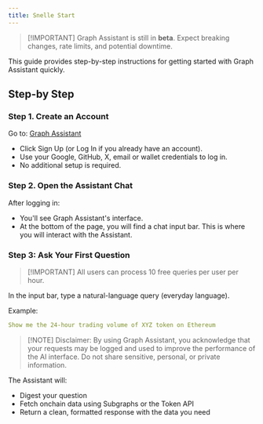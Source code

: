 ```yaml
---
title: Snelle Start
---
```


> [!IMPORTANT] Graph Assistant is still in **beta**. Expect breaking changes, rate limits, and potential downtime.

This guide provides step-by-step instructions for getting started with Graph Assistant quickly.

## Step-by Step

### Step 1. Create an Account

Go to: [Graph Assistant](https://thegraph.com/graph-assistant)

- Click Sign Up (or Log In if you already have an account).
- Use your Google, GitHub, X, email or wallet credentials to log in.
- No additional setup is required.

### Step 2. Open the Assistant Chat

After logging in:

- You'll see Graph Assistant's interface.
- At the bottom of the page, you will find a chat input bar. This is where you will interact with the Assistant.

### Step 3: Ask Your First Question

> [!IMPORTANT] All users can process 10 free queries per user per hour.

In the input bar, type a natural-language query (everyday language).

Example:

```yaml
Show me the 24-hour trading volume of XYZ token on Ethereum
```

> [!NOTE] Disclaimer: By using Graph Assistant, you acknowledge that your requests may be logged and used to improve the performance of the AI interface. Do not share sensitive, personal, or private information.

The Assistant will:

- Digest your question
- Fetch onchain data using Subgraphs or the Token API
- Return a clean, formatted response with the data you need
